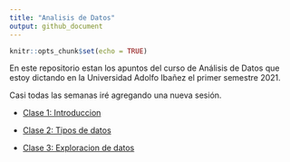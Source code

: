 ```yaml
---
title: "Analisis de Datos"
output: github_document
---
```


```r
knitr::opts_chunk$set(echo = TRUE)
```

En este repositorio estan los apuntos del curso de Análisis de Datos que estoy dictando en la Universidad Adolfo Ibañez el primer semestre 2021.

Casi todas las semanas iré agregando una nueva sesión.

- [Clase 1: Introduccion](../blob/master/Clase1_Introduccion)

- [Clase 2: Tipos de datos](../blob/master/Clase1_Introduccion)

- [Clase 3: Exploracion de datos](../blob/master/Clase1_Introduccion)

